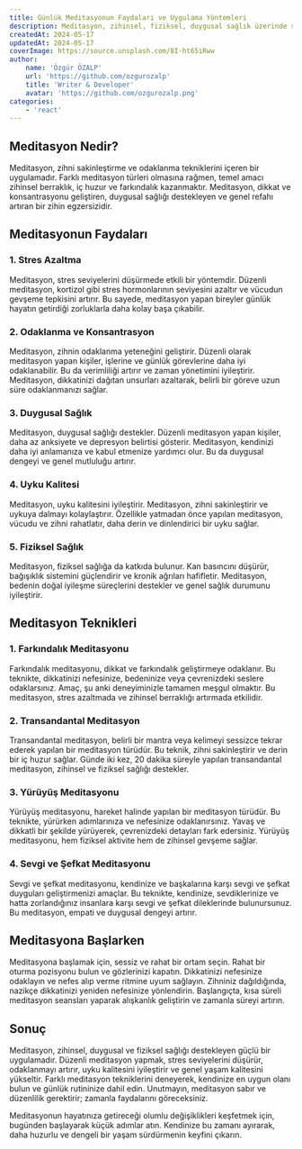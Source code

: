 ```yaml
---
title: Günlük Meditasyonun Faydaları ve Uygulama Yöntemleri
description: Meditasyon, zihinsel, fiziksel, duygusal sağlık üzerinde sayısız faydası olan bir uygulamadır. Bu yazıda, günlük meditasyonun faydalarını ve nasıl başlayabileceğinizi detaylı bir şekilde ele alacağız.
createdAt: 2024-05-17
updatedAt: 2024-05-17
coverImage: https://source.unsplash.com/8I-ht65iRww
author:
    name: 'Özgür ÖZALP'
    url: 'https://github.com/ozgurozalp'
    title: 'Writer & Developer'
    avatar: 'https://github.com/ozgurozalp.png'
categories:
    - 'react'
---
```


## Meditasyon Nedir?

Meditasyon, zihni sakinleştirme ve odaklanma tekniklerini içeren bir uygulamadır. Farklı meditasyon türleri olmasına rağmen, temel amacı zihinsel berraklık, iç huzur ve farkındalık kazanmaktır. Meditasyon, dikkat ve konsantrasyonu geliştiren, duygusal sağlığı destekleyen ve genel refahı artıran bir zihin egzersizidir.

## Meditasyonun Faydaları

### 1. Stres Azaltma

Meditasyon, stres seviyelerini düşürmede etkili bir yöntemdir. Düzenli meditasyon, kortizol gibi stres hormonlarının seviyesini azaltır ve vücudun gevşeme tepkisini artırır. Bu sayede, meditasyon yapan bireyler günlük hayatın getirdiği zorluklarla daha kolay başa çıkabilir.

### 2. Odaklanma ve Konsantrasyon

Meditasyon, zihnin odaklanma yeteneğini geliştirir. Düzenli olarak meditasyon yapan kişiler, işlerine ve günlük görevlerine daha iyi odaklanabilir. Bu da verimliliği artırır ve zaman yönetimini iyileştirir. Meditasyon, dikkatinizi dağıtan unsurları azaltarak, belirli bir göreve uzun süre odaklanmanızı sağlar.

### 3. Duygusal Sağlık

Meditasyon, duygusal sağlığı destekler. Düzenli meditasyon yapan kişiler, daha az anksiyete ve depresyon belirtisi gösterir. Meditasyon, kendinizi daha iyi anlamanıza ve kabul etmenize yardımcı olur. Bu da duygusal dengeyi ve genel mutluluğu artırır.

### 4. Uyku Kalitesi

Meditasyon, uyku kalitesini iyileştirir. Meditasyon, zihni sakinleştirir ve uykuya dalmayı kolaylaştırır. Özellikle yatmadan önce yapılan meditasyon, vücudu ve zihni rahatlatır, daha derin ve dinlendirici bir uyku sağlar.

### 5. Fiziksel Sağlık

Meditasyon, fiziksel sağlığa da katkıda bulunur. Kan basıncını düşürür, bağışıklık sistemini güçlendirir ve kronik ağrıları hafifletir. Meditasyon, bedenin doğal iyileşme süreçlerini destekler ve genel sağlık durumunu iyileştirir.

## Meditasyon Teknikleri

### 1. Farkındalık Meditasyonu

Farkındalık meditasyonu, dikkat ve farkındalık geliştirmeye odaklanır. Bu teknikte, dikkatinizi nefesinize, bedeninize veya çevrenizdeki seslere odaklarsınız. Amaç, şu anki deneyiminizle tamamen meşgul olmaktır. Bu meditasyon, stres azaltmada ve zihinsel berraklığı artırmada etkilidir.

### 2. Transandantal Meditasyon

Transandantal meditasyon, belirli bir mantra veya kelimeyi sessizce tekrar ederek yapılan bir meditasyon türüdür. Bu teknik, zihni sakinleştirir ve derin bir iç huzur sağlar. Günde iki kez, 20 dakika süreyle yapılan transandantal meditasyon, zihinsel ve fiziksel sağlığı destekler.

### 3. Yürüyüş Meditasyonu

Yürüyüş meditasyonu, hareket halinde yapılan bir meditasyon türüdür. Bu teknikte, yürürken adımlarınıza ve nefesinize odaklanırsınız. Yavaş ve dikkatli bir şekilde yürüyerek, çevrenizdeki detayları fark edersiniz. Yürüyüş meditasyonu, hem fiziksel aktivite hem de zihinsel gevşeme sağlar.

### 4. Sevgi ve Şefkat Meditasyonu

Sevgi ve şefkat meditasyonu, kendinize ve başkalarına karşı sevgi ve şefkat duyguları geliştirmenizi amaçlar. Bu teknikte, kendinize, sevdiklerinize ve hatta zorlandığınız insanlara karşı sevgi ve şefkat dileklerinde bulunursunuz. Bu meditasyon, empati ve duygusal dengeyi artırır.

## Meditasyona Başlarken

Meditasyona başlamak için, sessiz ve rahat bir ortam seçin. Rahat bir oturma pozisyonu bulun ve gözlerinizi kapatın. Dikkatinizi nefesinize odaklayın ve nefes alıp verme ritmine uyum sağlayın. Zihniniz dağıldığında, nazikçe dikkatinizi yeniden nefesinize yönlendirin. Başlangıçta, kısa süreli meditasyon seansları yaparak alışkanlık geliştirin ve zamanla süreyi artırın.

## Sonuç

Meditasyon, zihinsel, duygusal ve fiziksel sağlığı destekleyen güçlü bir uygulamadır. Düzenli meditasyon yapmak, stres seviyelerini düşürür, odaklanmayı artırır, uyku kalitesini iyileştirir ve genel yaşam kalitesini yükseltir. Farklı meditasyon tekniklerini deneyerek, kendinize en uygun olanı bulun ve günlük rutininize dahil edin. Unutmayın, meditasyon sabır ve düzenlilik gerektirir; zamanla faydalarını göreceksiniz.

Meditasyonun hayatınıza getireceği olumlu değişiklikleri keşfetmek için, bugünden başlayarak küçük adımlar atın. Kendinize bu zamanı ayırarak, daha huzurlu ve dengeli bir yaşam sürdürmenin keyfini çıkarın.
